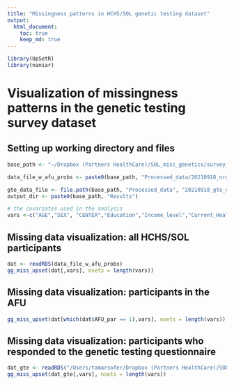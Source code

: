 ```yaml
---
title: "Missingness patterns in HCHS/SOL genetic testing dataset"
output: 
  html_document:
    toc: true
    keep_md: true
---
```



```r
library(UpSetR)
library(naniar)
```

# Visualization of missingness patterns in the genetic testing survey dataset

## Setting up working directory and files
```r
base_path <- "~/Dropbox (Partners HealthCare)/SOL_misc_genetics/survey_gen_test_utilization/20210917_data_code/"

data_file_w_afu_probs <- paste0(base_path, "Processed_data/20210918_organized_visit1_covariates_with_prob_AFU.RData")

gte_data_file <- file.path(base_path, "Processed_data", "20210918_gte_data_set_with_covariates_and_IPW.RData")
output_dir <- paste0(base_path, "Results")

# the covariates used in the analysis
vars <-c("AGE","SEX", "CENTER","Education","Income_level","Current_Health_insurance","Physician_Visit", "Background", "Language_pref", "Marital_status","Employment_status", "US_BORN")
```

## Missing data visualization: all HCHS/SOL participants
```r
dat <- readRDS(data_file_w_afu_probs)
gg_miss_upset(dat[,vars], nsets = length(vars))

```
## Missing data visualization: participants in the AFU
```r
gg_miss_upset(dat[which(dat$AFU_par == 1),vars], nsets = length(vars))


```

## Missing data visualization: participants who responded to the genetic testing questionnaire
```r
dat_gte <- readRDS("/Users/tamarsofer/Dropbox (Partners HealthCare)/SOL_misc_genetics/survey_gen_test_utilization/20210917_data_code/Processed_data/20210918_gte_data_set_with_covariates_and_IPW.RData")
gg_miss_upset(dat_gte[,vars], nsets = length(vars))

```